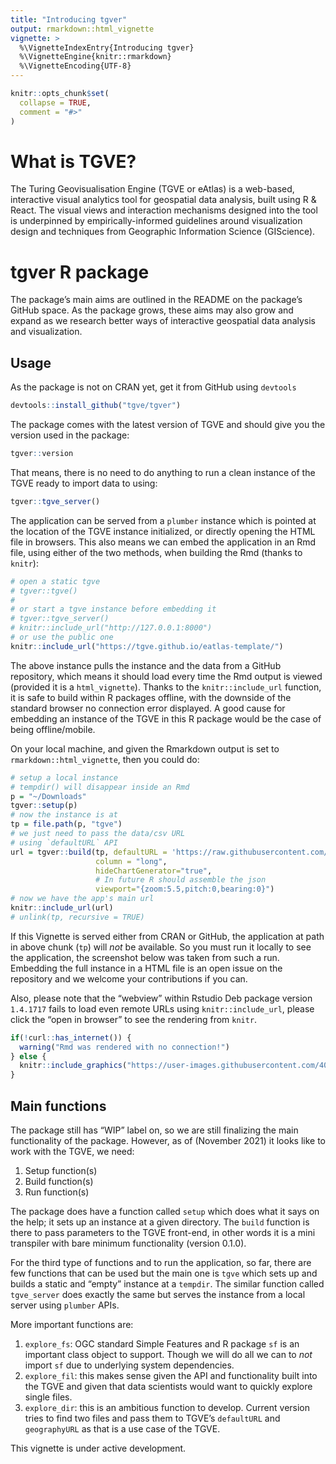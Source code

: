 ```yaml
---
title: "Introducing tgver"
output: rmarkdown::html_vignette
vignette: >
  %\VignetteIndexEntry{Introducing tgver}
  %\VignetteEngine{knitr::rmarkdown}
  %\VignetteEncoding{UTF-8}
---
```


```r
knitr::opts_chunk$set(
  collapse = TRUE,
  comment = "#>"
)
```

# What is TGVE?
The Turing Geovisualisation Engine (TGVE or eAtlas) is a web-based, interactive visual analytics tool for geospatial data analysis, built using R & React. The visual views and interaction mechanisms designed into the tool is underpinned by empirically-informed guidelines around visualization design and techniques from Geographic Information Science (GIScience).

# tgver R package
The package's main aims are outlined in the README on the package's GitHub space. As the package grows, these aims may also grow and expand as we research better ways of interactive geospatial data analysis and visualization.

## Usage
As the package is not on CRAN yet, get it from GitHub using `devtools`
```r
devtools::install_github("tgve/tgver")
```

The package comes with the latest version of TGVE and should give you the version used in the package:

```r
tgver::version
```

That means, there is no need to do anything to run a clean instance of the TGVE ready to import data to using:
```r
tgver::tgve_server()
```

The application can be served from a `plumber` instance which is pointed at the location of the TGVE instance initialized, or directly opening the HTML file in browsers. This also means we can embed the application in an Rmd file, using either of the two methods, when building the Rmd (thanks to `knitr`):
```r
# open a static tgve
# tgver::tgve()
# 
# or start a tgve instance before embedding it
# tgver::tgve_server()
# knitr::include_url("http://127.0.0.1:8000")
# or use the public one
knitr::include_url("https://tgve.github.io/eatlas-template/")
```
The above instance pulls the instance and the data from a GitHub repository, which means it should load every time the Rmd output is viewed (provided it is a `html_vignette`). Thanks to the `knitr::include_url` function, it is safe to build within R packages offline, with the downside of the standard browser no connection error displayed. A good cause for embedding an instance of the TGVE in this R package would be the case of being offline/mobile.

On your local machine, and given the Rmarkdown output is set to `rmarkdown::html_vignette`, then you could do:

```r
# setup a local instance
# tempdir() will disappear inside an Rmd
p = "~/Downloads"
tgver::setup(p)
# now the instance is at
tp = file.path(p, "tgve")
# we just need to pass the data/csv URL
# using `defaultURL` API
url = tgver::build(tp, defaultURL = 'https://raw.githubusercontent.com/layik/eatlas-data/main/utlas.geojson',
                   column = "long",
                   hideChartGenerator="true",
                   # In future R should assemble the json
                   viewport="{zoom:5.5,pitch:0,bearing:0}")
# now we have the app's main url
knitr::include_url(url)
# unlink(tp, recursive = TRUE)
```

If this Vignette is served either from CRAN or GitHub, the application at path in above chunk (`tp`) will *not* be available. So you must run it locally to see the application, the screenshot below was taken from such a run. Embedding the full instance in a HTML file is an open issue on the repository and we welcome your contributions if you can.

Also, please note that the "webview" within Rstudio Deb package version `1.4.1717` fails to load even remote URLs using `knitr::include_url`, please click the "open in browser" to see the rendering from `knitr`. 

```r
if(!curl::has_internet()) {
  warning("Rmd was rendered with no connection!")
} else {
  knitr::include_graphics("https://user-images.githubusercontent.com/408568/142702067-003e98d8-a0a0-4e23-85ad-b875434da518.png")
}
```

## Main functions
The package still has "WIP" label on, so we are still finalizing the main functionality of the package. However, as of (November 2021) it looks like to work with the TGVE, we need:

1. Setup function(s)
2. Build function(s)
3. Run function(s)

The package does have a function called `setup` which does what it says on the help; it sets up an instance at a given directory. The `build` function is there to pass parameters to the TGVE front-end, in other words it is a mini transpiler with bare minimum functionality (version 0.1.0).

For the third type of functions and to run the application, so far, there are few functions that can be used but the main one is `tgve` which sets up and builds a static and "empty" instance at a `tempdir`. The similar function called `tgve_server` does exactly the same but serves the instance from a local server using `plumber` APIs.

More important functions are:

1. `explore_fs`: OGC standard Simple Features and R package `sf` is an important class object to support. Though we will do all we can to *not* import `sf` due to underlying system dependencies.
3. `explore_fil`: this makes sense given the API and functionality built into the TGVE and given that data scientists would want to quickly explore single files.
3. `explore_dir`: this is an ambitious function to develop. Current version tries to find two files and pass them to TGVE's `defaultURL` and `geographyURL` as that is a use case of the TGVE.

This vignette is under active development.
